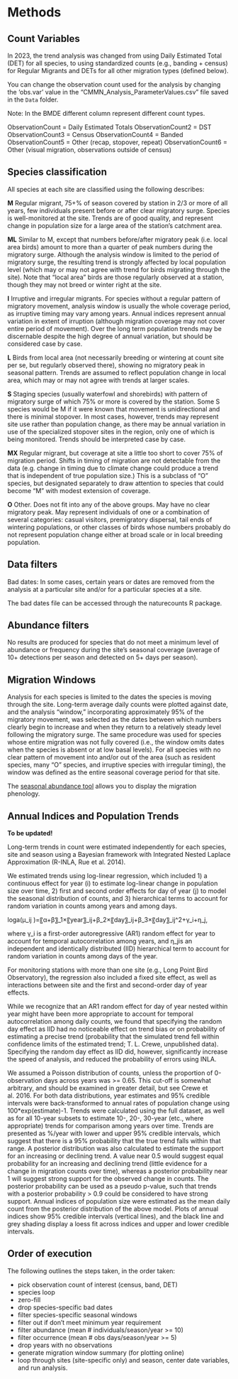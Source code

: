 # Methods 

## Count Variables 

In 2023, the trend analysis was changed from using Daily Estimated Total (DET) for all species, to using standardized counts (e.g., banding + census) for Regular Migrants and DETs for all other migration types (defined below). 

You can change the observation count used for the analysis by changing the 'obs.var' value in the "CMMN_Analysis_ParameterValues.csv" file saved in the `Data` folder.  

Note: In the BMDE different column represent different count types. 

ObservationCount =  Daily Estimated Totals
ObservationCount2 = DST
ObservationCount3 = Census
ObservationCount4 = Banded
ObservationCount5 = Other (recap, stopover, repeat)
ObservationCount6 = Other (visual migration, observations outside of census)


## Species classification 

All species at each site are classified using the following describes: 

**M** Regular migrant, 75+% of season covered by station in 2/3 or more of all years, few individuals present before or after clear migratory surge.  Species is well-monitored at the site. Trends are of good quality, and represent change in population size for a large area of the station's catchment area. 

**ML** Similar to M, except that numbers before/after migratory peak (i.e. local area birds) amount to more than a quarter of peak numbers during the migratory surge.  Although the analysis window is limited to the period of migratory surge, the resulting trend is strongly affected by local population level (which may or may not agree with trend for birds migrating through the site).  Note that “local area” birds are those regularly observed at a station, though they may not breed or winter right at the site.

**I** Irruptive and irregular migrants.  For species without a regular pattern of migratory movement, analysis window is usually the whole coverage period, as irruptive timing may vary among years.  Annual indices represent annual variation in extent of irruption (although migration coverage may not cover entire period of movement).  Over the long term population trends may be discernable despite the high degree of annual variation, but should be considered case by case.

**L** Birds from local area (not necessarily breeding or wintering at count site per se, but regularly observed there), showing no migratory peak in seasonal pattern.  Trends are assumed to reflect population change in local area, which may or may not agree with trends at larger scales.

**S** Staging species (usually waterfowl and shorebirds) with pattern of migratory surge of which 75% or more is covered by the station.  Some S species would be M if it were known that movement is unidirectional and there is minimal stopover.  In most cases, however, trends may represent site use rather than population change, as there may be annual variation in use of the specialized stopover sites in the region, only one of which is being monitored.   Trends should be interpreted case by case.

**MX** Regular migrant, but coverage at site a little too short to cover 75% of migration period.   Shifts in timing of migration are not detectable from the data (e.g. change in timing due to climate change could produce a trend that is independent of true population size.)  This is a subclass of "O" species, but designated separately to draw attention to species that could become "M" with modest extension of coverage.

**O** Other. Does not fit into any of the above groups.  May have no clear migratory peak.  May represent individuals of one or a combination of several categories: casual visitors, premigratory dispersal, tail ends of wintering populations, or other classes of birds whose numbers probably do not represent population change either at broad scale or in local breeding population.

## Data filters 

Bad dates: In some cases, certain years or dates are removed from the analysis at a particular site and/or for a particular species at a site. 

The bad dates file can be accessed through the naturecounts R package.

## Abundance filters 

No results are produced for species that do not meet a minimum level of abundance or frequency during the site’s seasonal coverage (average of 10+ detections per season and detected on 5+ days per season). 

## Migration Windows  

Analysis for each species is limited to the dates the species is moving through the site.  Long-term average daily counts were plotted against date, and the analysis “window,” incorporating approximately 95% of the migratory movement, was selected as the dates between which numbers clearly begin to increase and when they return to a relatively steady level following the migratory surge. The same procedure was used for species whose entire migration was not fully covered (i.e., the window omits dates when the species is absent or at low basal levels).  For all species with no clear pattern of movement into and/or out of the area (such as resident species, many “O” species, and irruptive species with irregular timing), the window was defined as the entire seasonal coverage period for that site. 

The [seasonal abundance tool](https://naturecounts.ca/nc/default/popindices.jsp?what=seasonal) allows you to display the migration phenology.  


## Annual Indices and Population Trends 

**To be updated!**

Long-term trends in count were estimated independently for each species, site and season using a Bayesian framework with Integrated Nested Laplace Approximation (R-INLA, Rue et al. 2014).  

We estimated trends using log-linear regression, which included 1) a continuous effect for year (i) to estimate log-linear change in population size over time, 2) first and second order effects for day of year (j) to model the seasonal distribution of counts,  and 3) hierarchical terms to account for random variation in counts among years and among days.  


loga(μ_ij )=〖α+β〗_1×〖year〗_ij+β_2×〖day〗_ij+β_3×〖day〗_ij^2+γ_i+η_j,

where γ_i is a first-order autoregressive (AR1) random effect for year to account for temporal autocorrelation among years, and η_jis an independent and identically distributed (IID) hierarchical term to account for random variation in counts among days of the year.  

For monitoring stations with more than one site (e.g., Long Point Bird Observatory), the regression also included a fixed site effect, as well as interactions between site and the first and second-order day of year effects.

While we recognize that an AR1 random effect for day of year nested within year might have been more appropriate to account for temporal autocorrelation among daily counts, we found that specifying the random day effect as IID had no noticeable effect on trend bias or on probability of estimating a precise trend (probability that the simulated trend fell within confidence limits of the estimated trend; T. L. Crewe, unpublished data).  Specifying the random day effect as IID did, however, significantly increase the speed of analysis, and reduced the probability of errors using INLA.  

We assumed a Poisson distribution of counts, unless the proportion of 0-observation days across years was >= 0.65. This cut-off is somewhat arbitrary, and should be examined in greater detail, but see Crewe et al. 2016. For both data distributions, year estimates and 95% credible intervals were back-transformed to annual rates of population change using 100*exp(estimate)-1.  Trends were calculated using the full dataset, as well as for all 10-year subsets to estimate 10-, 20-, 30-year (etc., where appropriate)  trends for comparison among years over time.  Trends are presented as %/year with lower and upper 95% credible intervals, which suggest that there is a 95% probability that the true trend falls within that range.  A posterior distribution was also calculated to estimate the support for an increasing or declining trend.  A value near 0.5 would suggest equal probability for an increasing and declining trend (little evidence for a change in migration counts over time), whereas a posterior probability near 1 will suggest strong support for the observed change in counts.  The posterior probability can be used as a pseudo p-value, such that trends with a posterior probability > 0.9 could be considered to have strong support.  Annual indices of population size were estimated as the mean daily count from the posterior distribution of the above model. Plots of annual indices show 95% credible intervals (vertical lines), and the black line and grey shading display a loess fit across indices and upper and lower credible intervals.


## Order of execution 

The following outlines the steps taken, in the order taken:

- pick observation count of interest (census, band, DET)
- species loop
- zero-fill
- drop species-specific bad dates
- filter species-specific seasonal windows
- filter out if don't meet minimum year requirement 
- filter abundance (mean # individuals/season/year >= 10)
- filter occurrence (mean # obs days/season/year >= 5)
- drop years with no observations
- generate migration window summary (for plotting online)
- loop through sites (site-specific only) and season, center date variables, and run analysis.
